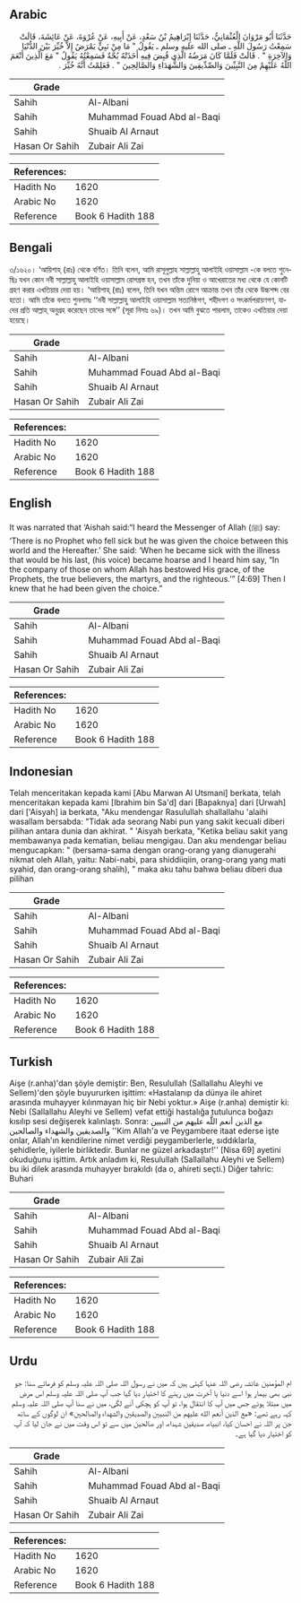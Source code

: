 ## Arabic


<div dir="rtl" lang="ar" style={{fontSize:'larger',backgroundColor:'#f8f9fa',padding:20}}>
حَدَّثَنَا أَبُو مَرْوَانَ الْعُثْمَانِيُّ، حَدَّثَنَا إِبْرَاهِيمُ بْنُ سَعْدٍ، عَنْ أَبِيهِ، عَنْ عُرْوَةَ، عَنْ عَائِشَةَ، قَالَتْ سَمِعْتُ رَسُولَ اللَّهِ ـ صلى الله عليه وسلم ـ يَقُولُ ‏"‏ مَا مِنْ نَبِيٍّ يَمْرَضُ إِلاَّ خُيِّرَ بَيْنَ الدُّنْيَا وَالآخِرَةِ ‏"‏ ‏.‏ قَالَتْ فَلَمَّا كَانَ مَرَضُهُ الَّذِي قُبِضَ فِيهِ أَخَذَتْهُ بُحَّةٌ فَسَمِعْتُهُ يَقُولُ ‏"‏ مَعَ الَّذِينَ أَنْعَمَ اللَّهُ عَلَيْهِمْ مِنَ النَّبِيِّينَ وَالصِّدِّيقِينَ وَالشُّهَدَاءِ وَالصَّالِحِينَ ‏"‏ ‏.‏ فَعَلِمْتُ أَنَّهُ خُيِّرَ ‏.‏
</div>
<div style={{backgroundColor:'#f8f9fa',padding:20, marginBottom: 10}}><table> <thead> <tr> <th>Grade</th> <th></th> </tr> </thead> <tbody> <tr><td>Sahih</td><td>Al-Albani</td></tr><tr><td>Sahih</td><td>Muhammad Fouad Abd al-Baqi</td></tr><tr><td>Sahih</td><td>Shuaib Al Arnaut</td></tr><tr><td>Hasan Or Sahih</td><td>Zubair Ali Zai</td></tr></tbody></table><table> <thead> <tr> <th>References:</th> <th></th> </tr> </thead> <tbody><tr><td>Hadith No</td><td>1620</td></tr><tr><td>Arabic No</td><td>1620</td></tr><tr><td>Reference</td><td>Book 6 Hadith 188</td></tr></tbody></table></div>

## Bengali


<div dir="ltr" lang="bn" style={{fontSize:'larger',backgroundColor:'#f8f9fa',padding:20}}>
৩/১৬২০। ‘আয়িশাহ্ (রাঃ) থেকে বর্ণিত। তিনি বলেন, আমি রাসূলুল্লাহ সাল্লাল্লাহু আলাইহি ওয়াসাল্লাম -কে বলতে শুনেছিঃ যখন কোন নবী সাল্লাল্লাহু আলাইহি ওয়াসাল্লাম রোগগ্রস্ত হন, তখন তাঁকে দুনিয়া ও আখেরাতের মধ্য থেকে যে কোনটি গ্রহণ করার এখতিয়ার দেয়া হয়। ‘আয়িশাহ্ (রাঃ) বলেন, তিনি যখন অন্তিম রোগে আক্রান্ত তখন তাঁর থেকে উচ্চশব্দ বের হতো। আমি তাঁকে বলতে শুনলামঃ ‘‘নবী সাল্লাল্লাহু আলাইহি ওয়াসাল্লাম সত্যনিষ্ঠগণ, শহীদগণ ও সৎকর্মপরায়ণগণ, যাদের প্রতি আল্লাহ্ অনুগ্রহ করেছেন তাদের সঙ্গে’’ (সূরা নিসাঃ ৬৯)। তখন আমি বুঝতে পারলাম, তাকেও এখতিয়ার দেয়া হয়েছে।
</div>
<div style={{backgroundColor:'#f8f9fa',padding:20, marginBottom: 10}}><table> <thead> <tr> <th>Grade</th> <th></th> </tr> </thead> <tbody> <tr><td>Sahih</td><td>Al-Albani</td></tr><tr><td>Sahih</td><td>Muhammad Fouad Abd al-Baqi</td></tr><tr><td>Sahih</td><td>Shuaib Al Arnaut</td></tr><tr><td>Hasan Or Sahih</td><td>Zubair Ali Zai</td></tr></tbody></table><table> <thead> <tr> <th>References:</th> <th></th> </tr> </thead> <tbody><tr><td>Hadith No</td><td>1620</td></tr><tr><td>Arabic No</td><td>1620</td></tr><tr><td>Reference</td><td>Book 6 Hadith 188</td></tr></tbody></table></div>

## English


<div dir="ltr" lang="en" style={{fontSize:'larger',backgroundColor:'#f8f9fa',padding:20}}>
It was narrated that ‘Aishah said:“I heard the Messenger of Allah (ﷺ) say: ‘There is no Prophet who fell sick but he was given the choice between this world and the Hereafter.’ She said: ‘When he became sick with the illness that would be his last, (his voice) became hoarse and I heard him say, “In the company of those on whom Allah has bestowed His grace, of the Prophets, the true believers, the martyrs, and the righteous.’” [4:69] Then I knew that he had been given the choice.”
</div>
<div style={{backgroundColor:'#f8f9fa',padding:20, marginBottom: 10}}><table> <thead> <tr> <th>Grade</th> <th></th> </tr> </thead> <tbody> <tr><td>Sahih</td><td>Al-Albani</td></tr><tr><td>Sahih</td><td>Muhammad Fouad Abd al-Baqi</td></tr><tr><td>Sahih</td><td>Shuaib Al Arnaut</td></tr><tr><td>Hasan Or Sahih</td><td>Zubair Ali Zai</td></tr></tbody></table><table> <thead> <tr> <th>References:</th> <th></th> </tr> </thead> <tbody><tr><td>Hadith No</td><td>1620</td></tr><tr><td>Arabic No</td><td>1620</td></tr><tr><td>Reference</td><td>Book 6 Hadith 188</td></tr></tbody></table></div>

## Indonesian


<div dir="ltr" lang="id" style={{fontSize:'larger',backgroundColor:'#f8f9fa',padding:20}}>
Telah menceritakan kepada kami [Abu Marwan Al Utsmani] berkata, telah menceritakan kepada kami [Ibrahim bin Sa'd] dari [Bapaknya] dari [Urwah] dari ['Aisyah] ia berkata, "Aku mendengar Rasulullah shallallahu 'alaihi wasallam bersabda: "Tidak ada seorang Nabi pun yang sakit kecuali diberi pilihan antara dunia dan akhirat. " 'Aisyah berkata, "Ketika beliau sakit yang membawanya pada kematian, beliau mengigau. Dan aku mendengar beliau mengucapkan: " (bersama-sama dengan orang-orang yang dianugerahi nikmat oleh Allah, yaitu: Nabi-nabi, para shiddiiqiin, orang-orang yang mati syahid, dan orang-orang shalih), " maka aku tahu bahwa beliau diberi dua pilihan
</div>
<div style={{backgroundColor:'#f8f9fa',padding:20, marginBottom: 10}}><table> <thead> <tr> <th>Grade</th> <th></th> </tr> </thead> <tbody> <tr><td>Sahih</td><td>Al-Albani</td></tr><tr><td>Sahih</td><td>Muhammad Fouad Abd al-Baqi</td></tr><tr><td>Sahih</td><td>Shuaib Al Arnaut</td></tr><tr><td>Hasan Or Sahih</td><td>Zubair Ali Zai</td></tr></tbody></table><table> <thead> <tr> <th>References:</th> <th></th> </tr> </thead> <tbody><tr><td>Hadith No</td><td>1620</td></tr><tr><td>Arabic No</td><td>1620</td></tr><tr><td>Reference</td><td>Book 6 Hadith 188</td></tr></tbody></table></div>

## Turkish


<div dir="ltr" lang="tr" style={{fontSize:'larger',backgroundColor:'#f8f9fa',padding:20}}>
Aişe (r.anha)'dan şöyle demiştir: Ben, Resulullah (Sallallahu Aleyhi ve Sellem)'den şöyle buyururken işittim: «Hastalanıp da dünya ile ahiret arasında muhayyer kılınmayan hiç bir Nebi yoktur.» Aişe (r.anha) demiştir ki: Nebi (Sallallahu Aleyhi ve Sellem) vefat ettiği hastalığa tutulunca boğazı kısılıp sesi değişerek kalınlaştı. Sonra: مع الذين أنعم اللَّه عليهم من النبيين والصديقين والشهداء والصالحين ''Kim Allah'a ve Peygambere itaat ederse işte onlar, Allah'ın kendilerine nimet verdiği peygamberlerle, sıddıklarla, şehidlerle, iyilerle birliktedir. Bunlar ne güzel arkadaştır!'' [Nisa 69] ayetini okuduğunu işittim. Artık anladım ki, Resulullah (Sallallahu Aleyhi ve Sellem) bu iki dilek arasında muhayyer bırakıldı (da o, ahireti seçti.) Diğer tahric: Buhari
</div>
<div style={{backgroundColor:'#f8f9fa',padding:20, marginBottom: 10}}><table> <thead> <tr> <th>Grade</th> <th></th> </tr> </thead> <tbody> <tr><td>Sahih</td><td>Al-Albani</td></tr><tr><td>Sahih</td><td>Muhammad Fouad Abd al-Baqi</td></tr><tr><td>Sahih</td><td>Shuaib Al Arnaut</td></tr><tr><td>Hasan Or Sahih</td><td>Zubair Ali Zai</td></tr></tbody></table><table> <thead> <tr> <th>References:</th> <th></th> </tr> </thead> <tbody><tr><td>Hadith No</td><td>1620</td></tr><tr><td>Arabic No</td><td>1620</td></tr><tr><td>Reference</td><td>Book 6 Hadith 188</td></tr></tbody></table></div>

## Urdu


<div dir="rtl" lang="ur" style={{fontSize:'larger',backgroundColor:'#f8f9fa',padding:20}}>
ام المؤمنین عائشہ رضی اللہ عنہا کہتی ہیں کہ میں نے رسول اللہ صلی اللہ علیہ وسلم کو فرماتے سنا: جو نبی بھی بیمار ہوا اسے دنیا یا آخرت میں رہنے کا اختیار دیا گیا جب آپ صلی اللہ علیہ وسلم اس مرض میں مبتلا ہوئے جس میں آپ کا انتقال ہوا، تو آپ کو ہچکی آنے لگی، میں نے سنا آپ صلی اللہ علیہ وسلم کہہ رہے تھے: «مع الذين أنعم الله عليهم من النبيين والصديقين والشهداء والصالحين» ان لوگوں کے ساتھ جن پر اللہ نے احسان کیا، انبیاء، صدیقین شہداء، اور صالحین میں سے تو اس وقت میں نے جان لیا کہ آپ کو اختیار دیا گیا ہے۔
</div>
<div style={{backgroundColor:'#f8f9fa',padding:20, marginBottom: 10}}><table> <thead> <tr> <th>Grade</th> <th></th> </tr> </thead> <tbody> <tr><td>Sahih</td><td>Al-Albani</td></tr><tr><td>Sahih</td><td>Muhammad Fouad Abd al-Baqi</td></tr><tr><td>Sahih</td><td>Shuaib Al Arnaut</td></tr><tr><td>Hasan Or Sahih</td><td>Zubair Ali Zai</td></tr></tbody></table><table> <thead> <tr> <th>References:</th> <th></th> </tr> </thead> <tbody><tr><td>Hadith No</td><td>1620</td></tr><tr><td>Arabic No</td><td>1620</td></tr><tr><td>Reference</td><td>Book 6 Hadith 188</td></tr></tbody></table></div>
